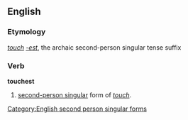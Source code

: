 ==English==
===Etymology===
''[[touch]]'' ''[[-est]]'', the archaic second-person singular tense suffix

===Verb===
'''touchest'''
# {{archaic}} [[second-person singular]] form of ''[[touch]]''.

[[Category:English second person singular forms]]